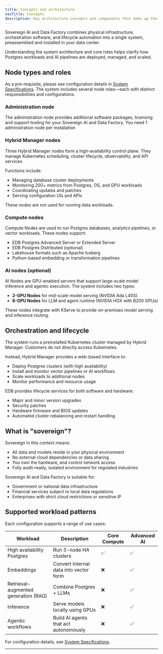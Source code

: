 ```yaml
---
title: Concepts and architecture
navTitle: Concepts
description: Key architecture concepts and components that make up the Sovereign AI and Data Factory system.
---
```



Sovereign AI and Data Factory combines physical infrastructure, orchestration software, and lifecycle automation into a single system, preassembled and installed in your data center.

Understanding the system architecture and core roles helps clarify how Postgres workloads and AI pipelines are deployed, managed, and scaled.

## Node types and roles
As a pre-requisite, please see configuration details in [System Specifications](./specs).
The system includes several node roles—each with distinct responsibilities and configurations.

### Administration node

The administration node provides additional software packages, licensing and support tooling for your Sovereign AI and Data Factory. You need 1 administration node per installation

### Hybrid Manager nodes

Three Hybrid Manager nodes form a high-availability control plane. They manage Kubernetes scheduling, cluster lifecycle, observability, and API services.

Functions include:

- Managing database cluster deployments
- Monitoring 200+ metrics from Postgres, OS, and GPU workloads
- Coordinating updates and patches
- Serving configuration UIs and APIs

These nodes are not used for running data workloads.

### Compute nodes

Compute Nodes are used to run Postgres databases, analytics pipelines, or vector workloads. These nodes support:

- EDB Postgres Advanced Server or Extended Server
- EDB Postgres Distributed (optional)
- Lakehouse formats such as Apache Iceberg
- Python-based embedding or transformation pipelines


### AI nodes (optional)

AI Nodes are GPU-enabled servers that support large-scale model inference and agentic execution. The system includes two types:

- **2-GPU Nodes** for mid-scale model serving (NVIDIA Ada L40S)
- **8-GPU Nodes** for LLM and agent runtime (NVIDIA HGX with B200 GPUs)

These nodes integrate with KServe to provide on-premises model serving and inference routing.

## Orchestration and lifecycle

The system runs a preinstalled Kubernetes cluster managed by Hybrid Manager. Customers do not directly access Kubernetes.

Instead, Hybrid Manager provides a web-based interface to:

- Deploy Postgres clusters (with high availability)
- Install and monitor vector pipelines or AI workflows
- Scale workloads to additional nodes
- Monitor performance and resource usage

EDB provides lifecycle services for both software and hardware:

- Major and minor version upgrades
- Security patches
- Hardware firmware and BIOS updates
- Automated cluster rebalancing and restart handling

## What is "sovereign"?

Sovereign in this context means:

- All data and models reside in your physical environment
- No external cloud dependencies or data sharing
- You own the hardware, and control network access
- Fully audit-ready, isolated environment for regulated industries

Sovereign AI and Data Factory is suitable for:

- Government or national data infrastructure
- Financial services subject to local data regulations
- Enterprises with strict cloud restrictions or sensitive IP

## Supported workload patterns

Each configuration supports a range of use cases:

Workload | Description | Core Compute | Advanced AI
---------|-------------|--------------|-------------
High availability Postgres | Run 3-node HA clusters | ✅ | ✅
Embeddings | Convert internal data into vector form | ❌ | ✅
Retrieval-augmented generation (RAG) | Combine Postgres + LLMs | ❌ | ✅
Inference | Serve models locally using GPUs | ❌ | ✅
Agentic workflows | Build AI agents that act autonomously | ❌ | ✅

For configuration details, see [System Specifications](./specs).

---

